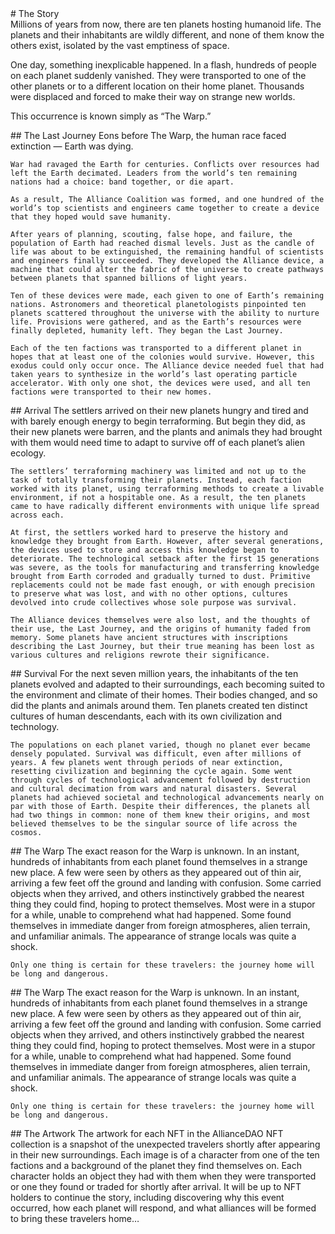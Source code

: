 
<div className={`${styles.content__wrapper} ${styles.story}`}>
  # The Story

  <div className={styles.section}>
  Millions of years from now, there are ten planets hosting humanoid life. The planets and their inhabitants are wildly different, and none of them know the others exist, isolated by the vast emptiness of space.

  One day, something inexplicable happened. In a flash, hundreds of people on each planet suddenly vanished. They were transported to one of the other planets or to a different location on their home planet. Thousands were displaced and forced to make their way on strange new worlds.

  This occurrence is known simply as “The Warp.”
  </div>

  <div className={styles.section}>
    ## The Last Journey
    Eons before The Warp, the human race faced extinction — Earth was dying.

    War had ravaged the Earth for centuries. Conflicts over resources had left the Earth decimated. Leaders from the world’s ten remaining nations had a choice: band together, or die apart.

    As a result, The Alliance Coalition was formed, and one hundred of the world’s top scientists and engineers came together to create a device that they hoped would save humanity.

    After years of planning, scouting, false hope, and failure, the population of Earth had reached dismal levels. Just as the candle of life was about to be extinguished, the remaining handful of scientists and engineers finally succeeded. They developed the Alliance device, a machine that could alter the fabric of the universe to create pathways between planets that spanned billions of light years.

    Ten of these devices were made, each given to one of Earth’s remaining nations. Astronomers and theoretical planetologists pinpointed ten planets scattered throughout the universe with the ability to nurture life. Provisions were gathered, and as the Earth’s resources were finally depleted, humanity left. They began the Last Journey.

    Each of the ten factions was transported to a different planet in hopes that at least one of the colonies would survive. However, this exodus could only occur once. The Alliance device needed fuel that had taken years to synthesize in the world’s last operating particle accelerator. With only one shot, the devices were used, and all ten factions were transported to their new homes.
  </div>

  <div className={styles.section}>
    ## Arrival
    The settlers arrived on their new planets hungry and tired and with barely enough energy to begin terraforming. But begin they did, as their new planets were barren, and the plants and animals they had brought with them would need time to adapt to survive off of each planet’s alien ecology.

    The settlers’ terraforming machinery was limited and not up to the task of totally transforming their planets. Instead, each faction worked with its planet, using terraforming methods to create a livable environment, if not a hospitable one. As a result, the ten planets came to have radically different environments with unique life spread across each.

    At first, the settlers worked hard to preserve the history and knowledge they brought from Earth. However, after several generations, the devices used to store and access this knowledge began to deteriorate. The technological setback after the first 15 generations was severe, as the tools for manufacturing and transferring knowledge brought from Earth corroded and gradually turned to dust. Primitive replacements could not be made fast enough, or with enough precision to preserve what was lost, and with no other options, cultures devolved into crude collectives whose sole purpose was survival.

    The Alliance devices themselves were also lost, and the thoughts of their use, the Last Journey, and the origins of humanity faded from memory. Some planets have ancient structures with inscriptions describing the Last Journey, but their true meaning has been lost as various cultures and religions rewrote their significance.
  </div>

  <div className={styles.section}>
    ## Survival
    For the next seven million years, the inhabitants of the ten planets evolved and adapted to their surroundings, each becoming suited to the environment and climate of their homes. Their bodies changed, and so did the plants and animals around them. Ten planets created ten distinct cultures of human descendants, each with its own civilization and technology.

    The populations on each planet varied, though no planet ever became densely populated. Survival was difficult, even after millions of years. A few planets went through periods of near extinction, resetting civilization and beginning the cycle again. Some went through cycles of technological advancement followed by destruction and cultural decimation from wars and natural disasters. Several planets had achieved societal and technological advancements nearly on par with those of Earth. Despite their differences, the planets all had two things in common: none of them knew their origins, and most believed themselves to be the singular source of life across the cosmos.
  </div>

  <div className={styles.section}>
    ## The Warp
    The exact reason for the Warp is unknown. In an instant, hundreds of inhabitants from each planet found themselves in a strange new place. A few were seen by others as they appeared out of thin air, arriving a few feet off the ground and landing with confusion. Some carried objects when they arrived, and others instinctively grabbed the nearest thing they could find, hoping to protect themselves. Most were in a stupor for a while, unable to comprehend what had happened. Some found themselves in immediate danger from foreign atmospheres, alien terrain, and unfamiliar animals. The appearance of strange locals was quite a shock.

    Only one thing is certain for these travelers: the journey home will be long and dangerous.
  </div>
  <div className={styles.section}>
    ## The Warp
    The exact reason for the Warp is unknown. In an instant, hundreds of inhabitants from each planet found themselves in a strange new place. A few were seen by others as they appeared out of thin air, arriving a few feet off the ground and landing with confusion. Some carried objects when they arrived, and others instinctively grabbed the nearest thing they could find, hoping to protect themselves. Most were in a stupor for a while, unable to comprehend what had happened. Some found themselves in immediate danger from foreign atmospheres, alien terrain, and unfamiliar animals. The appearance of strange locals was quite a shock.

    Only one thing is certain for these travelers: the journey home will be long and dangerous.
  </div>

  <div className={styles.section}>
    ## The Artwork
    The artwork for each NFT in the AllianceDAO NFT collection is a snapshot of the unexpected travelers shortly after appearing in their new surroundings. Each image is of a character from one of the ten factions and a background of the planet they find themselves on. Each character holds an object they had with them when they were transported or one they found or traded for shortly after arrival. It will be up to NFT holders to continue the story, including discovering why this event occurred, how each planet will respond, and what alliances will be formed to bring these travelers home…
  </div>

</div>
